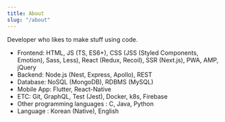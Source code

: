 ```yaml
---
title: About
slug: "/about"
---
```


Developer who likes to make stuff using code.

- Frontend: HTML, JS (TS, ES6+), CSS (JSS (Styled Components, Emotion), Sass, Less), React (Redux, Recoil), SSR (Next.js), PWA, AMP, jQuery
- Backend: Node.js (Nest, Express, Apollo), REST
- Database: NoSQL (MongoDB), RDBMS (MySQL)
- Mobile App: Flutter, React-Native
- ETC: Git, GraphQL, Test (Jest), Docker, k8s, Firebase
- Other programming languages : C, Java, Python
- Language : Korean (Native), English
